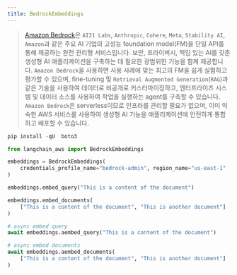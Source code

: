 ```yaml
---
title: BedrockEmbeddings
---
```


>[Amazon Bedrock](https://aws.amazon.com/bedrock/)은 `AI21 Labs`, `Anthropic`, `Cohere`,
> `Meta`, `Stability AI`, `Amazon`과 같은 주요 AI 기업의 고성능 foundation model(FM)을 단일 API를 통해 제공하는
> 완전 관리형 서비스입니다. 보안, 프라이버시, 책임 있는 AI를 갖춘 생성형 AI 애플리케이션을 구축하는 데 필요한
> 광범위한 기능을 함께 제공합니다. `Amazon Bedrock`을 사용하면 사용 사례에 맞는 최고의 FM을 쉽게 실험하고 평가할 수 있으며,
> fine-tuning 및 `Retrieval Augmented Generation`(`RAG`)과 같은 기술을 사용하여 데이터로 비공개로 커스터마이징하고,
> 엔터프라이즈 시스템 및 데이터 소스를 사용하여 작업을 실행하는 agent를 구축할 수 있습니다. `Amazon Bedrock`은
> serverless이므로 인프라를 관리할 필요가 없으며, 이미 익숙한 AWS 서비스를 사용하여 생성형 AI 기능을
> 애플리케이션에 안전하게 통합하고 배포할 수 있습니다.

```python
pip install -qU  boto3
```

```python
from langchain_aws import BedrockEmbeddings

embeddings = BedrockEmbeddings(
    credentials_profile_name="bedrock-admin", region_name="us-east-1"
)
```

```python
embeddings.embed_query("This is a content of the document")
```

```python
embeddings.embed_documents(
    ["This is a content of the document", "This is another document"]
)
```

```python
# async embed query
await embeddings.aembed_query("This is a content of the document")
```

```python
# async embed documents
await embeddings.aembed_documents(
    ["This is a content of the document", "This is another document"]
)
```
